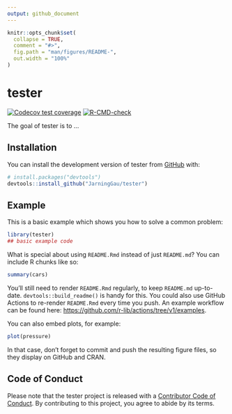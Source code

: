 ```yaml
---
output: github_document
---
```


<!-- README.md is generated from README.Rmd. Please edit that file -->

```r
knitr::opts_chunk$set(
  collapse = TRUE,
  comment = "#>",
  fig.path = "man/figures/README-",
  out.width = "100%"
)
```

# tester

<!-- badges: start -->
[![Codecov test coverage](https://codecov.io/gh/JarningGau/tester/branch/main/graph/badge.svg)](https://app.codecov.io/gh/JarningGau/tester?branch=main)
[![R-CMD-check](https://github.com/JarningGau/tester/actions/workflows/R-CMD-check.yaml/badge.svg)](https://github.com/JarningGau/tester/actions/workflows/R-CMD-check.yaml)
<!-- badges: end -->

The goal of tester is to ...

## Installation

You can install the development version of tester from [GitHub](https://github.com/) with:

``` r
# install.packages("devtools")
devtools::install_github("JarningGau/tester")
```

## Example

This is a basic example which shows you how to solve a common problem:

```r
library(tester)
## basic example code
```

What is special about using `README.Rmd` instead of just `README.md`? You can include R chunks like so:

```r
summary(cars)
```

You'll still need to render `README.Rmd` regularly, to keep `README.md` up-to-date. `devtools::build_readme()` is handy for this. You could also use GitHub Actions to re-render `README.Rmd` every time you push. An example workflow can be found here: <https://github.com/r-lib/actions/tree/v1/examples>.

You can also embed plots, for example:

```r
plot(pressure)
```

In that case, don't forget to commit and push the resulting figure files, so they display on GitHub and CRAN.

## Code of Conduct
  
  Please note that the tester project is released with a [Contributor Code of Conduct](https://contributor-covenant.org/version/2/1/CODE_OF_CONDUCT.html). By contributing to this project, you agree to abide by its terms.
